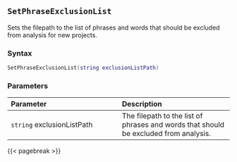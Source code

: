 ## `SetPhraseExclusionList`

Sets the filepath to the list of phrases and words that should be excluded from analysis for new projects.

### Syntax {-}

``` .lua
SetPhraseExclusionList(string exclusionListPath)
```

### Parameters {-}

**Parameter** | **Description**
| :-- | :-- |
|`string` exclusionListPath | The filepath to the list of phrases and words that should be excluded from analysis. |

{{< pagebreak >}}